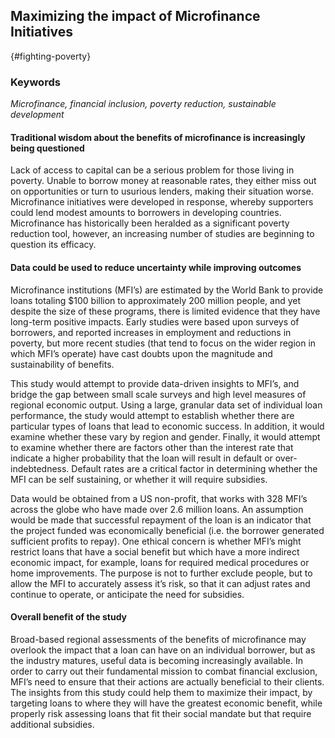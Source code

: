 ## Maximizing the impact of Microfinance Initiatives
{#fighting-poverty}

### Keywords

*Microfinance, financial inclusion, poverty reduction, sustainable development*

#### Traditional wisdom about the benefits of microfinance is increasingly being questioned

Lack of access to capital can be a serious problem for those living in poverty. Unable to borrow money at reasonable rates, they either miss out on opportunities or turn to usurious lenders, making their situation worse. Microfinance initiatives were developed in response, whereby supporters could lend modest amounts to borrowers in developing countries. Microfinance has historically been heralded as a significant poverty reduction tool, however, an increasing number of studies are beginning to question its efficacy.

#### Data could be used to reduce uncertainty while improving outcomes

Microfinance institutions (MFI's) are estimated by the World Bank to provide loans totaling $100 billion to approximately 200 million people, and yet despite the size of these programs, there is limited evidence that they have long-term positive impacts. Early studies were based upon surveys of borrowers, and reported increases in employment and reductions in poverty, but more recent studies (that tend to focus on the wider region in which MFI's operate) have cast doubts upon the magnitude and sustainability of benefits.

This study would attempt to provide data-driven insights to MFI's, and bridge the gap between small scale surveys and high level measures of regional economic output. Using a large, granular data set of individual loan performance, the study would attempt to establish whether there are particular types of loans that lead to economic success. In addition, it would examine whether these vary by region and gender. Finally, it would attempt to examine whether there are factors other than the interest rate that indicate a higher probability that the loan will result in default or over-indebtedness. Default rates are a critical factor in determining whether the MFI can be self sustaining, or whether it will require subsidies.

Data would be obtained from a US non-profit, that works with 328 MFI's across the globe who have made over 2.6 million loans. An assumption would be made that successful repayment of the loan is an indicator that the project funded was economically beneficial (i.e. the borrower generated sufficient profits to repay). One ethical concern is whether MFI's might restrict loans that have a social benefit but which have a more indirect economic impact, for example, loans for required medical procedures or home improvements. The purpose is not to further exclude people, but to allow the MFI to accurately assess it's risk, so that it can adjust rates and continue to operate, or anticipate the need for subsidies.


#### Overall benefit of the study

Broad-based regional assessments of the benefits of microfinance may overlook the impact that a loan can have on an individual borrower, but as the industry matures, useful data is becoming increasingly available. In order to carry out their fundamental mission to combat financial exclusion, MFI's need to ensure that their actions are actually beneficial to their clients. The insights from this study could help them to maximize their impact, by targeting loans to where they will have the greatest economic benefit, while properly risk assessing loans that fit their social mandate but that require additional subsidies.
